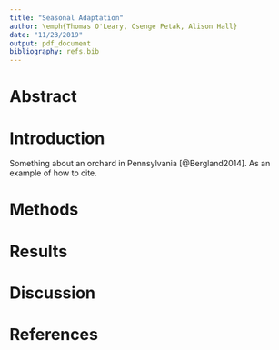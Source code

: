 ```yaml
---
title: "Seasonal Adaptation"
author: \emph{Thomas O'Leary, Csenge Petak, Alison Hall}
date: "11/23/2019"
output: pdf_document
bibliography: refs.bib
---
```



# Abstract


# Introduction
Something about an orchard in Pennsylvania [@Bergland2014]. As an example of how to cite.

# Methods


# Results


# Discussion


# References

